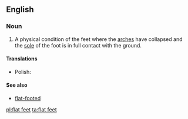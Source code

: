 {{also|flatfeet}}
==English==
{{wikipedia}}

===Noun===
{{en-plural noun|head=[[flat]] [[feet]]}}

# A physical condition of the feet where the [[arch|arches]] have collapsed and the [[sole]] of the foot is in full contact with the ground.

====Translations====
{{trans-top|physical condition of the feet}}
* Polish: {{t|pl|płaskostopie|n}}
{{trans-mid}}
{{trans-bottom}}

====See also====
* [[flat-footed]]

[[pl:flat feet]]
[[ta:flat feet]]